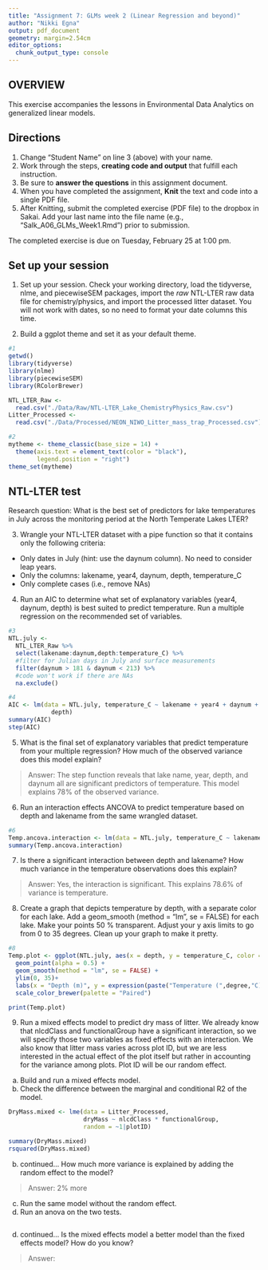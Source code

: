```yaml
---
title: "Assignment 7: GLMs week 2 (Linear Regression and beyond)"
author: "Nikki Egna"
output: pdf_document
geometry: margin=2.54cm
editor_options: 
  chunk_output_type: console
---
```


## OVERVIEW

This exercise accompanies the lessons in Environmental Data Analytics on generalized linear models. 

## Directions
1. Change "Student Name" on line 3 (above) with your name.
3. Work through the steps, **creating code and output** that fulfill each instruction.
4. Be sure to **answer the questions** in this assignment document.
6. When you have completed the assignment, **Knit** the text and code into a single PDF file.
8. After Knitting, submit the completed exercise (PDF file) to the dropbox in Sakai. Add your last name into the file name (e.g., "Salk_A06_GLMs_Week1.Rmd") prior to submission.

The completed exercise is due on Tuesday, February 25 at 1:00 pm.

## Set up your session 
1. Set up your session. Check your working directory, load the tidyverse, nlme, and piecewiseSEM packages, import the *raw* NTL-LTER raw data file for chemistry/physics, and import the processed litter dataset. You will not work with dates, so no need to format your date columns this time.

2. Build a ggplot theme and set it as your default theme.

```r
#1
getwd()
library(tidyverse)
library(nlme)
library(piecewiseSEM)
library(RColorBrewer)

NTL_LTER_Raw <- 
  read.csv("./Data/Raw/NTL-LTER_Lake_ChemistryPhysics_Raw.csv")
Litter_Processed <- 
  read.csv("./Data/Processed/NEON_NIWO_Litter_mass_trap_Processed.csv")

#2
mytheme <- theme_classic(base_size = 14) +
  theme(axis.text = element_text(color = "black"), 
        legend.position = "right")
theme_set(mytheme)

```


## NTL-LTER test
Research question: What is the best set of predictors for lake temperatures in July across the monitoring period at the North Temperate Lakes LTER? 

3. Wrangle your NTL-LTER dataset with a pipe function so that it contains only the following criteria: 

* Only dates in July (hint: use the daynum column). No need to consider leap years.
* Only the columns: lakename, year4, daynum, depth, temperature_C
* Only complete cases (i.e., remove NAs)

4. Run an AIC to determine what set of explanatory variables (year4, daynum, depth) is best suited to predict temperature. Run a multiple regression on the recommended set of variables. 

```r
#3
NTL.july <- 
  NTL_LTER_Raw %>%
  select(lakename:daynum,depth:temperature_C) %>%
  #filter for Julian days in July and surface measurements
  filter(daynum > 181 & daynum < 213) %>%
  #code won't work if there are NAs
  na.exclude()

#4
AIC <- lm(data = NTL.july, temperature_C ~ lakename + year4 + daynum +
            depth)
summary(AIC)
step(AIC)
```

5. What is the final set of explanatory variables that predict temperature from your multiple regression? How much of the observed variance does this model explain?

> Answer: The step function reveals that lake name, year, depth, and daynum all are significant predictors of temperature. This model explains 78% of the observed variance. 

6. Run an interaction effects ANCOVA to predict temperature based on depth and lakename from the same wrangled dataset.

```r
#6
Temp.ancova.interaction <- lm(data = NTL.july, temperature_C ~ lakename * depth)
summary(Temp.ancova.interaction)
```

7. Is there a significant interaction between depth and lakename? How much variance in the temperature observations does this explain?

> Answer: Yes, the interaction is significant. This explains 78.6% of variance is temperature.

8. Create a graph that depicts temperature by depth, with a separate color for each lake. Add a geom_smooth (method = "lm", se = FALSE) for each lake. Make your points 50 % transparent. Adjust your y axis limits to go from 0 to 35 degrees. Clean up your graph to make it pretty. 

```r
#8
Temp.plot <- ggplot(NTL.july, aes(x = depth, y = temperature_C, color = lakename)) + 
  geom_point(alpha = 0.5) + 
  geom_smooth(method = "lm", se = FALSE) +
  ylim(0, 35)+
  labs(x = "Depth (m)", y = expression(paste("Temperature (",degree,"C)")), color = "Lake Name")+
  scale_color_brewer(palette = "Paired")

print(Temp.plot)
```

9. Run a mixed effects model to predict dry mass of litter. We already know that nlcdClass and functionalGroup have a significant interaction, so we will specify those two variables as fixed effects with an interaction. We also know that litter mass varies across plot ID, but we are less interested in the actual effect of the plot itself but rather in accounting for the variance among plots. Plot ID will be our random effect.

a. Build and run a mixed effects model.
b. Check the difference between the marginal and conditional R2 of the model. 

```r
DryMass.mixed <- lme(data = Litter_Processed,
                     dryMass ~ nlcdClass * functionalGroup, 
                     random = ~1|plotID)

summary(DryMass.mixed)
rsquared(DryMass.mixed)


```

b. continued... How much more variance is explained by adding the random effect to the model? 

> Answer: 2% more

c. Run the same model without the random effect.
d. Run an anova on the two tests. 
```r
 

```

d. continued... Is the mixed effects model a better model than the fixed effects model? How do you know?

> Answer: 